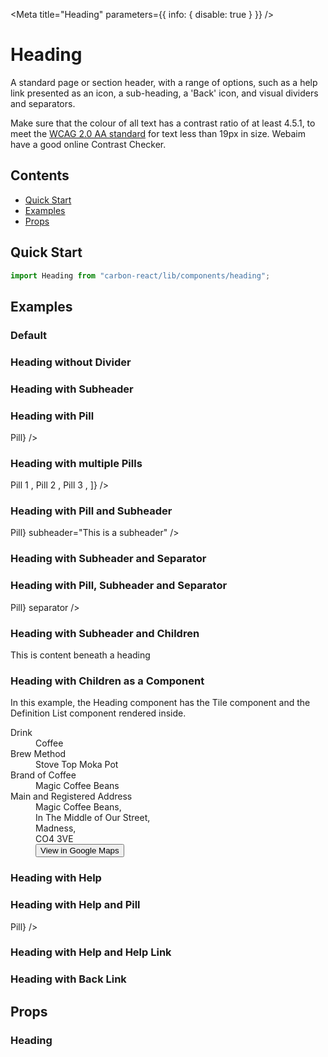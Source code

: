 

<Meta title="Heading" parameters={{ info: { disable: true } }} />

# Heading

A standard page or section header, with a range of options, such as a help link presented as an icon, a sub-heading, a 'Back' icon, and visual dividers and separators.

Make sure that the colour of all text has a contrast ratio of at least 4.5.1,
to meet the [WCAG 2.0 AA standard](https://www.w3.org/TR/UNDERSTANDING-WCAG20/visual-audio-contrast-contrast.html "WCAG 2.0 AA standard") for text less than 19px in size.
Webaim have a good online Contrast Checker.

## Contents

- [Quick Start](#quick-start)
- [Examples](#examples)
- [Props](#props)

## Quick Start

```javascript
import Heading from "carbon-react/lib/components/heading";
```

## Examples

### Default

<Preview>
  <Story name="default">
    <Heading title="This is a Title" />
  </Story>
</Preview>

### Heading without Divider

<Preview>
  <Story name="without Divider">
    <Heading title="This is a Title" divider={false} />
  </Story>
</Preview>

### Heading with Subheader

<Preview>
  <Story name="with subheader">
    <Heading title="This is a Title" subheader="This is a subheader" />
  </Story>
</Preview>

### Heading with Pill

<Preview>
  <Story name="with pill">
    <Heading title="This is a Title" pills={<Pill>Pill</Pill>} />
  </Story>
</Preview>

### Heading with multiple Pills

<Preview>
  <Story name="with multiple pills">
    <Heading
      title="This is a Title"
      pills={[
        <Pill mr={2} key="1">
          Pill 1
        </Pill>,
        <Pill mr={2} key="2" size="L">
          Pill 2
        </Pill>,
        <Pill mr={2} key="3" size="XL">
          Pill 3
        </Pill>,
      ]}
    />
  </Story>
</Preview>

### Heading with Pill and Subheader

<Preview>
  <Story name="with pill and subheader">
    <Heading
      title="This is a Title"
      pills={<Pill>Pill</Pill>}
      subheader="This is a subheader"
    />
  </Story>
</Preview>

### Heading with Subheader and Separator

<Preview>
  <Story name="with subheader and separator">
    <Heading
      title="This is a Title"
      subheader="This is a subheader"
      separator
    />
  </Story>
</Preview>

### Heading with Pill, Subheader and Separator

<Preview>
  <Story name="with pill, subheader and separator">
    <Heading
      title="This is a Title"
      subheader="This is a subheader"
      pills={<Pill>Pill</Pill>}
      separator
    />
  </Story>
</Preview>

### Heading with Subheader and Children

<Preview>
  <Story name="with subheader and children">
    <Heading title="This is a Title" subheader="This is a subheader">
      This is content beneath a heading
    </Heading>
  </Story>
</Preview>

### Heading with Children as a Component

In this example, the Heading component has the Tile component and the Definition List component rendered inside.

<Preview>
  <Story name="with children as component">
    <Heading title="This is a Title" subheader="This is a subheader">
      <Tile width="95%">
        <Dl>
          <Dt>Drink</Dt>
          <Dd>Coffee</Dd>
          <Dt>Brew Method</Dt>
          <Dd>Stove Top Moka Pot</Dd>
          <Dt>Brand of Coffee</Dt>
          <Dd>Magic Coffee Beans</Dd>
          <Dt>Main and Registered Address</Dt>
          <Dd mb="4px">Magic Coffee Beans,</Dd>
          <Dd mb="4px">In The Middle of Our Street,</Dd>
          <Dd mb="4px">Madness,</Dd>
          <Dd mb="4px">CO4 3VE</Dd>
          <Dd>
            <Button
              buttonType="tertiary"
              iconType="link"
              iconPosition="after"
              href="https://goo.gl/maps/GMReLoBpbn9mdZVZ7"
            >
              View in Google Maps
            </Button>
          </Dd>
        </Dl>
      </Tile>
    </Heading>
  </Story>
</Preview>

### Heading with Help

<Preview>
  <Story name="with help">
    <div style={{ margin: "16px" }}>
      <Heading
        title="This is a Title"
        subheader="This is a subheader"
        help="This should be helpful"
      />
    </div>
  </Story>
</Preview>

### Heading with Help and Pill

<Preview>
  <Story name="with help and pill">
    <div style={{ margin: "16px" }}>
      <Heading
        title="This is a Title"
        subheader="This is a subheader"
        help="This should be helpful"
        pills={<Pill>Pill</Pill>}
      />
    </div>
  </Story>
</Preview>

### Heading with Help and Help Link

<Preview>
  <Story name="with help link" parameters={{ chromatic: { disable: true } }}>
    <div style={{ margin: "16px" }}>
      <Heading
        title="This is a Title"
        subheader="This is a subheader"
        help="This should be helpful"
        helpLink="https://carbon.sage.com"
      />
    </div>
  </Story>
</Preview>

### Heading with Back Link

<Preview>
  <Story name="with back link">
    <Heading
      title="This is a Title"
      subheader="This is a subheader"
      backLink="https://carbon.sage.com"
    />
  </Story>
</Preview>

## Props

### Heading

<StyledSystemProps of={Heading} margin noHeader />
